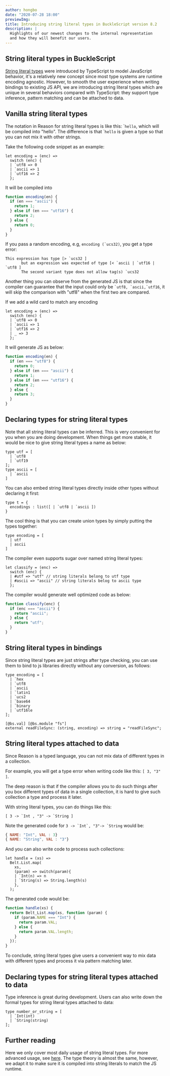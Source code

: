 ```yaml
---
author: hongbo
date: "2020-07-28 18:00"
previewImg:
title: Introducing string literal types in BuckleScript version 8.2
description: |
  Highlights of our newest changes to the internal representation
  and how they will benefit our users.
---
```



## String literal types in BuckleScript

[String literal types](https://www.typescriptlang.org/docs/handbook/advanced-types.html#string-literal-types) were introduced by TypeScript to model
JavaScript behavior, it's a relatively new concept since most type systems are runtime encoding agnostic. However, to smooth the user experience when writing
bindings to existing JS API, we are introducing string literal types which are unique in several behaviors compared with TypeScript: they support type inference,
pattern matching and can be attached to data.

## Vanilla string literal types

The notation in Reason for string literal types is like this: \``hello`, which will be compiled into "hello".
The difference is that \``hello` is given a type so that you can not mix it with other strings.

Take the following code snippet as an example:

```reasonml
let encoding = (enc) =>
  switch (enc) {
  | `utf8 => 0
  | `ascii => 1
  | `utf16 => 2
  };
```

It will be compiled into

```js
function encoding(en) {
  if (en === "ascii") {
    return 1;
  } else if (en === "utf16") {
    return 2;
  } else {
    return 0;
  }
}
```

If you pass a random encoding, e.g, `` encoding (`ucs32) ``, you get a type error:

```
This expression has type [> `ucs32 ]
       but an expression was expected of type [< `ascii | `utf16 | `utf8 ]
       The second variant type does not allow tag(s) `ucs32
```

Another thing you can observe from the generated JS is that since the compiler can guarantee that the input could only be `` `utf8, `ascii,`utf16 ``, it will skip the comparison with "utf8" when the first two are compared.

If we add a wild card to match any encoding

```reasonml
let encoding = (enc) =>
  switch (enc) {
  | `utf8 => 0
  | `ascii => 1
  | `utf16 => 2
  | _ => 3
  };
```

It will generate JS as below:

```js
function encoding(en) {
  if (en === "utf8") {
    return 0;
  } else if (en === "ascii") {
    return 1;
  } else if (en === "utf16") {
    return 2;
  } else {
    return 3;
  }
}
```

## Declaring types for string literal types

Note that all string literal types can be inferred.
This is very convenient for you when you are doing development. When things get more stable, it would be nice to give string literal types a name as below:

```reasonml
type utf = [
  | `utf8
  | `utf19
];
type ascii = [
  | `ascii
]

```
You can also embed string literal types directly inside other types without declaring it first:

```reasonml
type t = {
  encodings : list([ | `utf8 | `ascii ])
}
```

The cool thing is that you can create union types by simply putting the types together:

```reasonml
type encoding = [
  | utf
  | ascii
]
```

The compiler even supports sugar over named string literal types:

```reasonml
let classify = (enc) =>
  switch (enc) {
  | #utf => "utf" // string literals belong to utf type
  | #ascii => "ascii" // string literals belog to ascii type
  };
```

The compiler would generate well optimized code as below:

```js
function classify(enc) {
  if (enc === "ascii") {
    return "ascii";
  } else {
    return "utf";
  }
}
```

## String literal types in bindings

Since string literal types are just strings after type checking, you can use them to
bind to js libraries directly without any conversion, as follows:

```reasonml
type encoding = [
  | `hex
  | `utf8
  | `ascii
  | `latin1
  | `ucs2
  | `base64
  | `binary
  | `utf16le
];

[@bs.val] [@bs.module "fs"]
external readFileSync: (string, encoding) => string = "readFileSync";
```
## String literal types attached to data

Since Reason is a typed language, you can not mix data of different types in a collection.

For example, you will get a type error when writing code like this: `[ 3, "3" ]`.

The deep reason is that if the compiler allows you to do such things after you box different types of data in a single collection, it is hard to give such collection a type and process it later.

With string literal types, you can do things like this:

```reasonml
[ 3 -> `Int , "3" -> `String ]
```

Note the generated code for `` 3 -> `Int`, "3"-> `String `` would be:

```js
{ NAME: "Int", VAL : 3}
{ NAME: "String", VAL : "3"}
```

And you can also write code to process such collections:

```reasonml
let handle = (xs) =>
  Belt.List.map(
    xs,
    (param) => switch(param){
    | `Int(n) => n
    | `String(s) => String.length(s)
    },
  );
```

The generated code would be:

```js
function handle(xs) {
  return Belt_List.map(xs, function (param) {
    if (param.NAME === "Int") {
      return param.VAL;
    } else {
      return param.VAL.length;
    }
  });
}
```

To conclude, string literal types give users a convenient way to mix data with different types and process it via pattern matching later.

## Declaring types for string literal types attached to data

Type inference is great during development. Users can also write down the formal types for string literal types attached to data:

```reasonml
type number_or_string = [
  | `Int(int)
  | `String(string)
];
```

## Further reading

Here we only cover most daily usage of string literal types.
For more advanced usage, see [here](https://caml.inria.fr/pub/docs/manual-ocaml/lablexamples.html#s%3Apolymorphic-variants).
The type theory is almost the same, however, we adapt it to make sure it is compiled into string literals to match the JS runtime.

